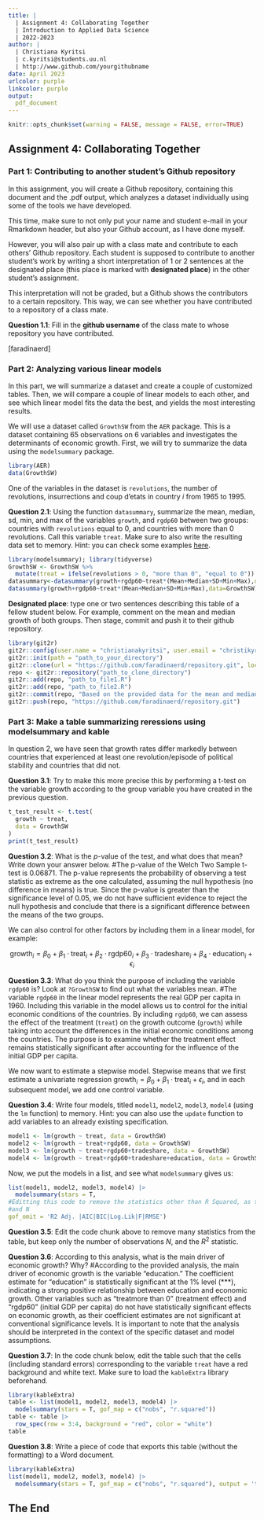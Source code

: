 ```yaml
---
title: | 
  | Assignment 4: Collaborating Together
  | Introduction to Applied Data Science
  | 2022-2023
author: |
  | Christiana Kyritsi
  | c.kyritsi@students.uu.nl
  | http://www.github.com/yourgithubname
date: April 2023
urlcolor: purple
linkcolor: purple
output: 
  pdf_document
---
```


```r
knitr::opts_chunk$set(warning = FALSE, message = FALSE, error=TRUE)
```

## Assignment 4: Collaborating Together 

### Part 1: Contributing to another student's Github repository

In this assignment, you will create a Github repository, containing this document and the .pdf output, which analyzes a dataset individually using some of the tools we have developed. 

This time, make sure to not only put your name and student e-mail in your Rmarkdown header, but also your Github account, as I have done myself. 

However, you will also pair up with a class mate and contribute to each others' Github repository. Each student is supposed to contribute to another student's work by writing a short interpretation of 1 or 2 sentences at the designated place (this place is marked with **designated place**) in the other student's assignment. 

This interpretation will not be graded, but a Github shows the contributors to a certain repository. This way, we can see whether you have contributed to a repository of a class mate. 

**Question 1.1**: Fill in the __github username__ of the class mate to whose repository you have contributed. 

[faradinaerd]

### Part 2: Analyzing various linear models

In this part, we will summarize a dataset and create a couple of customized tables. Then, we will compare a couple of linear models to each other, and see which linear model fits the data the best, and yields the most interesting results.

We will use a dataset called `GrowthSW` from the `AER` package. This is a dataset containing 65 observations on 6 variables and investigates the determinants of economic growth. First, we will try to summarize the data using the `modelsummary` package. 

```r
library(AER)
data(GrowthSW)
```

One of the variables in the dataset is `revolutions`, the number of revolutions, insurrections and coup d'etats in country $i$ from 1965 to 1995.

**Question 2.1**: Using the function `datasummary`, summarize the mean, median, sd, min, and max of the variables `growth`, and `rgdp60` between two groups: countries with `revolutions` equal to 0, and countries with more than 0 revolutions. Call this variable `treat`. Make sure to also write the resulting data set to memory. Hint: you can check some examples [here](https://vincentarelbundock.github.io/modelsummary/articles/datasummary.html#datasummary).

```r
library(modelsummary); library(tidyverse)
GrowthSW <- GrowthSW %>%
  mutate(treat = ifelse(revolutions > 0, "more than 0", "equal to 0"))
datasummary<-datasummary(growth+rgdp60~treat*(Mean+Median+SD+Min+Max),data=GrowthSW)
datasummary(growth+rgdp60~treat*(Mean+Median+SD+Min+Max),data=GrowthSW)
```

**Designated place**: type one or two sentences describing this table of a fellow student below. For example, comment on the mean and median growth of both groups. Then stage, commit and push it to their github repository. 
```r
library(git2r)
git2r::config(user.name = "christianakyritsi", user.email = "christikyritsi@example.com")
git2r::init(path = "path_to_your_directory")
git2r::clone(url = "https://github.com/faradinaerd/repository.git", local_path = "path_to_clone_directory")
repo <- git2r::repository("path_to_clone_directory")
git2r::add(repo, "path_to_file1.R")
git2r::add(repo, "path_to_file2.R")
git2r::commit(repo, "Based on the provided data for the mean and median growth of both groups: Group with revolution equal to 0: The mean growth is 2.46, and the median growth is 2.29. This suggests that, on average, the group with growth equal to 0 has a moderate positive growth rate, as the mean is slightly higher than the median. Group with revolution more than 0: The mean growth is 1.68, and the median growth is 1.92. This indicates that, on average, the group with growth more than 0 has a slightly lower growth rate compared to the group with growth equal to 0, as both the mean and median values are lower.")
git2r::push(repo, "https://github.com/faradinaerd/repository.git")

```


### Part 3: Make a table summarizing reressions using modelsummary and kable

In question 2, we have seen that growth rates differ markedly between countries that experienced at least one revolution/episode of political stability and countries that did not. 

**Question 3.1**: Try to make this more precise this by performing a t-test on the variable growth according to the group variable you have created in the previous question. 

```r
t_test_result <- t.test(
  growth ~ treat,
  data = GrowthSW
)
print(t_test_result)
```

**Question 3.2**: What is the $p$-value of the test, and what does that mean? Write down your answer below.
#The p-value of the Welch Two Sample t-test is 0.06871. The p-value represents the probability of observing a test statistic as extreme as the one calculated, assuming the null hypothesis (no difference in means) is true. Since the p-value is greater than the significance level of 0.05, we do not have sufficient evidence to reject the null hypothesis and conclude that there is a significant difference between the means of the two groups.

We can also control for other factors by including them in a linear model, for example:

$$
\text{growth}_i = \beta_0 + \beta_1 \cdot \text{treat}_i + \beta_2 \cdot \text{rgdp60}_i + \beta_3 \cdot \text{tradeshare}_i + \beta_4 \cdot \text{education}_i + \epsilon_i
$$

**Question 3.3**: What do you think the purpose of including the variable `rgdp60` is? Look at `?GrowthSW` to find out what the variables mean. 
#The variable `rgdp60` in the linear model represents the real GDP per capita in 1960. Including this variable in the model allows us to control for the initial economic conditions of the countries. By including `rgdp60`, we can assess the effect of the treatment (`treat`) on the growth outcome (`growth`) while taking into account the differences in the initial economic conditions among the countries. The purpose is to examine whether the treatment effect remains statistically significant after accounting for the influence of the initial GDP per capita.


We now want to estimate a stepwise model. Stepwise means that we first estimate a univariate regression $\text{growth}_i = \beta_0 + \beta_1 \cdot \text{treat}_i + \epsilon_i$, and in each subsequent model, we add one control variable. 

**Question 3.4**: Write four models, titled `model1`, `model2`, `model3`, `model4` (using the `lm` function) to memory. Hint: you can also use the `update` function to add variables to an already existing specification.

```r
model1 <- lm(growth ~ treat, data = GrowthSW)
model2 <- lm(growth ~ treat+rgdp60, data = GrowthSW)
model3 <- lm(growth ~ treat+rgdp60+tradeshare, data = GrowthSW)
model4 <- lm(growth ~ treat+rgdp60+tradeshare+education, data = GrowthSW)
```

Now, we put the models in a list, and see what `modelsummary` gives us:

```r
list(model1, model2, model3, model4) |>
  modelsummary(stars = T,
#Editting this code to remove the statistics other than R Squared, as the next question 3.5 requires us to do so
#and N
gof_omit = 'R2 Adj. |AIC|BIC|Log.Lik|F|RMSE')

```

**Question 3.5**: Edit the code chunk above to remove many statistics from the table, but keep only the number of observations $N$, and the $R^2$ statistic. 

**Question 3.6**: According to this analysis, what is the main driver of economic growth? Why?
#According to the provided analysis, the main driver of economic growth is the variable "education." The coefficient estimate for "education" is statistically significant at the 1% level (***), indicating a strong positive relationship between education and economic growth. Other variables such as "treatmore than 0" (treatment effect) and "rgdp60" (initial GDP per capita) do not have statistically significant effects on economic growth, as their coefficient estimates are not significant at conventional significance levels. It is important to note that the analysis should be interpreted in the context of the specific dataset and model assumptions.

**Question 3.7**: In the code chunk below, edit the table such that the cells (including standard errors) corresponding to the variable `treat` have a red background and white text. Make sure to load the `kableExtra` library beforehand.

```r
library(kableExtra)
table <- list(model1, model2, model3, model4) |>
  modelsummary(stars = T, gof_map = c("nobs", "r.squared"))
table <- table |>
  row_spec(row = 3:4, background = "red", color = "white")
table

```

**Question 3.8**: Write a piece of code that exports this table (without the formatting) to a Word document. 

```r
library(kableExtra)
list(model1, model2, model3, model4) |>
  modelsummary(stars = T, gof_map = c("nobs", "r.squared"), output = 'table.docx')
```

## The End
